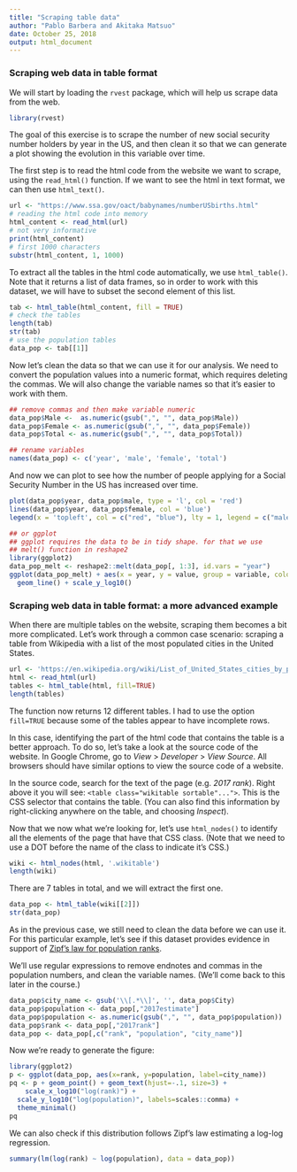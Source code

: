 ```yaml
---
title: "Scraping table data"
author: "Pablo Barbera and Akitaka Matsuo"
date: October 25, 2018
output: html_document
---
```


### Scraping web data in table format

We will start by loading the `rvest` package, which will help us scrape data from the web.

```r
library(rvest)
```

The goal of this exercise is to scrape the number of new social security number holders by year in the US, and then clean it so that we can generate a plot showing the evolution in this variable over time.

The first step is to read the html code from the website we want to scrape, using the `read_html()` function. If we want to see the html in text format, we can then use `html_text()`.

```r
url <- "https://www.ssa.gov/oact/babynames/numberUSbirths.html"
# reading the html code into memory
html_content <- read_html(url)
# not very informative
print(html_content)
# first 1000 characters
substr(html_content, 1, 1000)

```

To extract all the tables in the html code automatically, we use `html_table()`. Note that it returns a list of data frames, so in order to work with this dataset, we will have to subset the second element of this list.

```r
tab <- html_table(html_content, fill = TRUE)
# check the tables
length(tab)
str(tab)
# use the population tables
data_pop <- tab[[1]]
```

Now let's clean the data so that we can use it for our analysis. We need to convert the population values into a numeric format, which requires deleting the commas. We will also change the variable names so that it's easier to work with them.

```r
## remove commas and then make variable numeric
data_pop$Male <-  as.numeric(gsub(",", "", data_pop$Male))
data_pop$Female <- as.numeric(gsub(",", "", data_pop$Female))
data_pop$Total <- as.numeric(gsub(",", "", data_pop$Total))

## rename variables
names(data_pop) <- c('year', 'male', 'female', 'total')
```

And now we can plot to see how the number of people applying for a Social Security Number in the US has increased over time.

```r
plot(data_pop$year, data_pop$male, type = 'l', col = 'red')
lines(data_pop$year, data_pop$female, col = 'blue')
legend(x = 'topleft', col = c("red", "blue"), lty = 1, legend = c("male", "female"))

## or ggplot
## ggplot requires the data to be in tidy shape. for that we use 
## melt() function in reshape2
library(ggplot2)
data_pop_melt <- reshape2::melt(data_pop[, 1:3], id.vars = "year")
ggplot(data_pop_melt) + aes(x = year, y = value, group = variable, colour = variable) + 
  geom_line() + scale_y_log10()


```

### Scraping web data in table format: a more advanced example

When there are multiple tables on the website, scraping them becomes a bit more complicated. Let's work through a common case scenario: scraping a table from Wikipedia with a list of the most populated cities in the United States.

```r
url <- 'https://en.wikipedia.org/wiki/List_of_United_States_cities_by_population'
html <- read_html(url)
tables <- html_table(html, fill=TRUE)
length(tables)
```

The function now returns 12 different tables. I had to use the option `fill=TRUE` because some of the tables appear to have incomplete rows.

In this case, identifying the part of the html code that contains the table is a better approach. To do so, let's take a look at the source code of the website. In Google Chrome, go to _View_ > _Developer_ > _View Source_. All browsers should have similar options to view the source code of a website.

In the source code, search for the text of the page (e.g. _2017 rank_). Right above it you will see: `<table class="wikitable sortable"...">`. This is the CSS selector that contains the table. (You can also find this information by right-clicking anywhere on the table, and choosing _Inspect_).

Now that we now what we're looking for, let's use `html_nodes()` to identify all the elements of the page that have that CSS class. (Note that we need to use a DOT before the name of the class to indicate it's CSS.)

```r
wiki <- html_nodes(html, '.wikitable')
length(wiki)
```

There are 7 tables in total, and we will extract the first one.
```r
data_pop <- html_table(wiki[[2]])
str(data_pop)
```

As in the previous case, we still need to clean the data before we can use it. For this particular example, let's see if this dataset provides evidence in support of [Zipf's law for population ranks](https://en.wikipedia.org/wiki/Zipf%27s_law).

We'll use regular expressions to remove endnotes and commas in the population numbers, and clean the variable names. (We'll come back to this later in the course.)

```r
data_pop$city_name <- gsub('\\[.*\\]', '', data_pop$City)
data_pop$population <- data_pop[,"2017estimate"]
data_pop$population <- as.numeric(gsub(",", "", data_pop$population))
data_pop$rank <- data_pop[,"2017rank"]
data_pop <- data_pop[,c("rank", "population", "city_name")]
```

Now we're ready to generate the figure:

```r
library(ggplot2)
p <- ggplot(data_pop, aes(x=rank, y=population, label=city_name))
pq <- p + geom_point() + geom_text(hjust=-.1, size=3) +
	scale_x_log10("log(rank)") + 
  scale_y_log10("log(population)", labels=scales::comma) +
  theme_minimal()
pq
```

We can also check if this distribution follows Zipf's law estimating a log-log regression.
```r
summary(lm(log(rank) ~ log(population), data = data_pop))
```